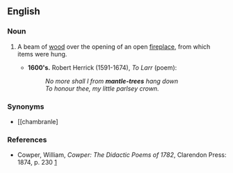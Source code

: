 ==English==

===Noun===
{{en-noun}}

# {{archaic}} A beam of [[wood]] over the opening of an open [[fireplace]], from which items were hung.
#*'''1600's.''' Robert Herrick (1591-1674), ''To Larr'' (poem):
#*:''No more shall I from '''mantle-trees''' hang down''
#*:''To honour thee, my little parlsey crown.''

===Synonyms===
*[[chambranle]


===References===
*Cowper, William,  ''Cowper: The Didactic Poems of 1782'', Clarendon Press: 1874, p. 230 [http://books.google.com/books?id=GyJLAAAAMAAJ&pg=PA230&dq=mantle-tree&ei=udxMR7ToNZrutAOStZjkBg]